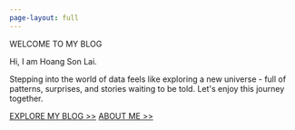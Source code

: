 ```yaml
---
page-layout: full
---
```


```{=html}
<div class="hero-banner">
  <div class="hero-content">
    <p class="hero-title">WELCOME TO MY BLOG</p>
    <p class="hero-intro">Hi, I am Hoang Son Lai.</p>
    <p>Stepping into the world of data feels like exploring a new universe - full of patterns, surprises, and stories waiting to be told. Let's enjoy this journey together.</p>
    <div class="button-container">
      <a href="posts.qmd" class="hero-button">EXPLORE MY BLOG >></a>
      <a href="about.qmd" class="hero-button hero-button--outline">ABOUT ME >></a>
    </div>

  </div>
</div>
```

